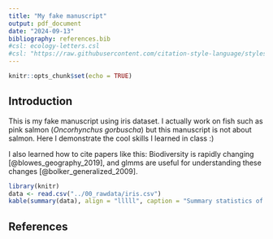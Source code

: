 ```yaml
---
title: "My fake manuscript"
output: pdf_document
date: "2024-09-13"
bibliography: references.bib
#csl: ecology-letters.csl
#csl: "https://raw.githubusercontent.com/citation-style-language/styles/master/ecology-letters.csl"
---
```


```r
knitr::opts_chunk$set(echo = TRUE)
```

## Introduction

This is my fake manuscript using iris dataset. I actually work on fish such as pink salmon (*Oncorhynchus gorbuscha*) but this manuscript is not about salmon. Here I demonstrate the cool skills I learned in class :)

I also learned how to cite papers like this: Biodiversity is rapidly changing [@blowes_geography_2019], and glmms are useful for understanding these changes [@bolker_generalized_2009].

```r
library(knitr)
data <- read.csv("../00_rawdata/iris.csv")
kable(summary(data), align = "lllll", caption = "Summary statistics of the iris dataset") 

```

## References